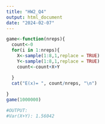```yaml
---
title: "HW2_Q4"
output: html_document
date: "2024-02-07"
---
```


```r
game<-function(nreps){
  count<-0
  for(i in 1:nreps){
    X<-sample(1:8,1,replace = TRUE)
    Y<-sample(1:8,1,replace = TRUE)
    count<-count+X+Y

  }
  cat("E(x)= ", count/nreps, "\n")
  
}
game(1000000)

#OUTPUT:
#Var(X+Y): 1.56042 
```
